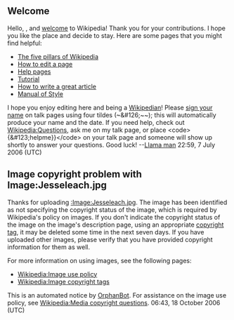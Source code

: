 <article id="5874893" title=User talk:Mphudson>
	<talkpage id="5874893" title="User talk:Mphudson">
==Welcome==

Hello, {{BASEPAGENAME}}, and [[Wikipedia:Welcome, newcomers|welcome]] to Wikipedia! Thank you for your contributions. I hope you like the place and decide to stay. Here are some pages that you might find helpful:
*[[Wikipedia:Five pillars|The five pillars of Wikipedia]]
*[[Wikipedia:How to edit a page|How to edit a page]]
*[[Help:Contents|Help pages]]
*[[Wikipedia:Tutorial|Tutorial]]
*[[Wikipedia:Article development|How to write a great article]]
*[[Wikipedia:Manual of Style|Manual of Style]]
I hope you enjoy editing here and being a [[Wikipedia:Wikipedians|Wikipedian]]! Please [[Wikipedia:Sign your posts on talk pages|sign your name]] on talk pages using four tildes (~&amp;#126;~~); this will automatically produce your name and the date. If you need help, check out [[Wikipedia:Questions]], ask me on my talk page, or place &lt;code&gt;{&amp;#123;helpme}}&lt;/code&gt; on your talk page and someone will show up shortly to answer your questions.  Good luck! --[[User:Llama man|Llama man]] 22:59, 7 July 2006 (UTC)
==Image copyright problem with Image:Jesseleach.jpg==
Thanks for uploading [[:Image:Jesseleach.jpg]]. The image has been identified as not specifying the copyright status of the image, which is required by Wikipedia's policy on images.  If you don't indicate the copyright status of the image on the image's description page, using an appropriate [[WP:ICT|copyright tag]], it may be deleted some time in the next seven days.  If you have uploaded other images, please verify that you have provided copyright information for them as well.

For more information on using images, see the following pages:
*[[Wikipedia:Image use policy]]
*[[Wikipedia:Image copyright tags]]

This is an automated notice by [[User:OrphanBot|OrphanBot]].  For assistance on the image use policy, see [[Wikipedia:Media copyright questions]]. 06:43, 18 October 2006 (UTC)
	</talkpage>
</article>